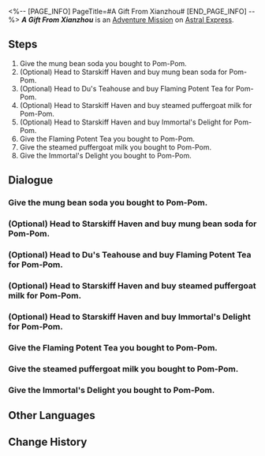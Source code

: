 <%-- [PAGE_INFO]
PageTitle=#A Gift From Xianzhou#
[END_PAGE_INFO] --%>
{{Stub|Dialogue.}}
{{Mission Infobox
|id            = 4050038
|title         = 
|image         = <!--Mission A Gift From Xianzhou.png-->
|type          = Adventure
|event_name    = 
|chapter       = 
|requirements  = 
|summary       = <!--official mission summary from Fate's Atlas-->
|characters    = Pom-Pom; Trailblazer
|startLocation = [[Astral Express]] - [[Parlor Car]]
|world         = Astral Express
|area          = Parlor Car
|prev          = 
|next          = 
|rewards       = Adventure Log*1; Jade Abacus Unit*1; Credit*8,000
}}
'''''A Gift From Xianzhou''''' is an [[Adventure Mission]] on [[Astral Express]].

==Steps==
# Give the mung bean soda you bought to Pom-Pom.
# (Optional) Head to Starskiff Haven and buy mung bean soda for Pom-Pom.
# (Optional) Head to Du's Teahouse and buy Flaming Potent Tea for Pom-Pom.
# (Optional) Head to Starskiff Haven and buy steamed puffergoat milk for Pom-Pom.
# (Optional) Head to Starskiff Haven and buy Immortal's Delight for Pom-Pom.
# Give the Flaming Potent Tea you bought to Pom-Pom.
# Give the steamed puffergoat milk you bought to Pom-Pom.
# Give the Immortal's Delight you bought to Pom-Pom.

<!--
==Gameplay Notes==

--><!--
==Trial Character==

-->
==Dialogue==
{{Stub Dialogue}}
{{Dialogue Start}}
:{{tx}}
{{Dialogue End}}

===Give the mung bean soda you bought to Pom-Pom.===
{{Mission Description|type=adventure|location=Parlor Car|update|After placing yourself in Pom-Pom's shoes and giving the choices a lot of thought, you have bought the perfect drink (in your opinion) for Pom-Pom. What would Pom-Pom's reaction be when they drink it? Would Pom-pom smack their lips? You find yourself eagerly anticipating Pom-Pom's response...}}
{{Dialogue Start}}
:{{tx}}
{{Dialogue End}}

===(Optional) Head to Starskiff Haven and buy mung bean soda for Pom-Pom.===
{{Mission Description|type=adventure|location=<!--to be added-->|update|Pom-Pom is very interested in beverages on the Xianzhou. You decide to return to the Luofu and get an authentic Luofu beverage for Pom-Pom.}}
{{Dialogue Start}}
:{{tx}}
{{Dialogue End}}

===(Optional) Head to Du's Teahouse and buy Flaming Potent Tea for Pom-Pom.===
{{Dialogue Start}}
:{{tx}}
{{Dialogue End}}

===(Optional) Head to Starskiff Haven and buy steamed puffergoat milk for Pom-Pom.===
{{Dialogue Start}}
:{{tx}}
{{Dialogue End}}

===(Optional) Head to Starskiff Haven and buy Immortal's Delight for Pom-Pom.===
{{Dialogue Start}}
:{{tx}}
{{Dialogue End}}

===Give the Flaming Potent Tea you bought to Pom-Pom.===
{{Mission Description|type=adventure|location=<!--to be added-->|update|After placing yourself in Pom-Pom's shoes and giving the choices a lot of thought, you have bought the perfect drink (in your opinion) for Pom-Pom. What would Pom-Pom's reaction be when they drink it? Would Pom-pom smack their lips? You find yourself eagerly anticipating Pom-Pom's response...}}
{{Dialogue Start}}
:{{tx}}
{{Dialogue End}}

===Give the steamed puffergoat milk you bought to Pom-Pom.===
{{Dialogue Start}}
:{{tx}}
{{Dialogue End}}

===Give the Immortal's Delight you bought to Pom-Pom.===
{{Dialogue Start}}
:{{tx}}
{{Dialogue End}}

==Other Languages==
{{Other Languages
|en   = A Gift From Xianzhou
|zhs  = 仙舟手信
|zht  = 仙舟手信
|ja   = 仙舟の贈り物
|ko   = 선주의 선물
|es   = Un regalo de Xianzhou
|fr   = Un cadeau de Xianzhou
|ru   = Подарок из Сяньчжоу
|th   = ของขวัญจาก Xianzhou
|vi   = Bức Thư Viết Tay Xianzhou
|de   = Ein Geschenk aus Xianzhou
|id   = Hadiah dari Xianzhou
|pt   = Um Presente do Xianzhou
}}

==Change History==
{{Change History|1.5}}
